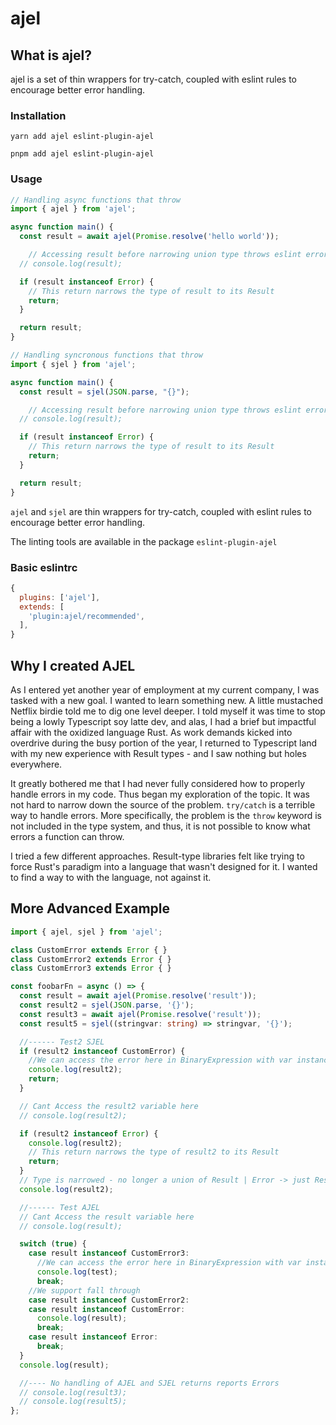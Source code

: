 # ajel

## What is ajel?

ajel is a set of thin wrappers for try-catch, coupled with eslint rules to encourage better error handling.

### Installation

`yarn add ajel eslint-plugin-ajel`

`pnpm add ajel eslint-plugin-ajel`


### Usage
```typescript
// Handling async functions that throw
import { ajel } from 'ajel';

async function main() {
  const result = await ajel(Promise.resolve('hello world'));

	// Accessing result before narrowing union type throws eslint error
  // console.log(result);

  if (result instanceof Error) {
    // This return narrows the type of result to its Result
    return;
  }

  return result;
}
```

```typescript
// Handling syncronous functions that throw
import { sjel } from 'ajel';

async function main() {
  const result = sjel(JSON.parse, "{}");

	// Accessing result before narrowing union type throws eslint error
  // console.log(result);

  if (result instanceof Error) {
    // This return narrows the type of result to its Result
    return;
  }

  return result;
}
```

`ajel` and `sjel` are thin wrappers for try-catch, coupled with eslint rules to encourage better error handling.

The linting tools are available in the package `eslint-plugin-ajel`


### Basic eslintrc

```javascript
{
  plugins: ['ajel'],
  extends: [
    'plugin:ajel/recommended',
  ],
}
```

## Why I created AJEL

As I entered yet another year of employment at my current company, I was tasked with a new goal.
I wanted to learn something new. A little mustached Netflix birdie told me to dig one level deeper.
I told myself it was time to stop being a lowly Typescript soy latte dev, and alas, I had a brief but impactful
affair with the oxidized language Rust. As work demands kicked into overdrive during the busy portion of the year,
I returned to Typescript land with my new experience with Result types - and I saw nothing but holes everywhere.


It greatly bothered me that I had never fully considered how to properly handle errors in my code. Thus began my
exploration of the topic.
It was not hard to narrow down the source of the problem. `try/catch` is a terrible way to handle errors. More specifically, the problem is the `throw` keyword is
not included in the type system, and thus, it is not possible to know what errors a function can throw.

I tried a few different approaches. Result-type libraries felt like trying to force Rust's paradigm into a language that
wasn't designed for it. I wanted to find a way to with the language, not against it.


## More Advanced Example
```typescript
import { ajel, sjel } from 'ajel';

class CustomError extends Error { }
class CustomError2 extends Error { }
class CustomError3 extends Error { }

const foobarFn = async () => {
  const result = await ajel(Promise.resolve('result'));
  const result2 = sjel(JSON.parse, '{}');
  const result3 = await ajel(Promise.resolve('result'));
  const result5 = sjel((stringvar: string) => stringvar, '{}');

  //------ Test2 SJEL
  if (result2 instanceof CustomError) {
    //We can access the error here in BinaryExpression with var instanceof
    console.log(result2);
    return;
  }

  // Cant Access the result2 variable here
  // console.log(result2);

  if (result2 instanceof Error) {
    console.log(result2);
    // This return narrows the type of result2 to its Result
    return;
  }
  // Type is narrowed - no longer a union of Result | Error -> just Result
  console.log(result2);

  //------ Test AJEL
  // Cant Access the result variable here
  // console.log(result);

  switch (true) {
    case result instanceof CustomError3:
      //We can access the error here in BinaryExpression with var instanceof
      console.log(test);
      break;
    //We support fall through
    case result instanceof CustomError2:
    case result instanceof CustomError:
      console.log(result);
      break;
    case result instanceof Error:
      break;
  }
  console.log(result);

  //---- No handling of AJEL and SJEL returns reports Errors
  // console.log(result3);
  // console.log(result5);
};

```
